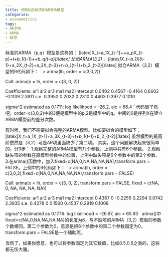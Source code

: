 ```yaml
---
title: 用R拟合缺项的ARIMA模型
categories:
- econometrics
tags:
- ARIMA
- ARMA
- 缺项
---
```


标准的ARMA（p,q）模型是这样的：
[latex]X_t=a_1X_{t-1}+\ldots+a_pX_{t-p}+\epsilon_t+b_1\epsilon_{t-1}+\ldots+b_q\epsilon_{t-q}[/latex]
比如ARMA(3,2)：
[latex]X_t=a_1X_{t-1}+a_2X_{t-2}+a_3X_{t-3}+\epsilon_t+b_1\epsilon_{t-1}+b_2\epsilon_{t-2}[/latex]
拟合ARMA（3,2）模型的R代码如下：
`
> arima(lh, order = c(3,0,2))

Call:
arima(x = lh, order = c(3, 0, 2))

Coefficients:
         ar1     ar2      ar3     ma1      ma2  intercept
      0.0402  0.4567  -0.4164  0.6602  -0.1109     2.3911
s.e.  0.3952  0.2032   0.2310  0.4403   0.3977     0.1010

sigma^2 estimated as 0.1711:  log likelihood = -26.2,  aic = 66.4
`
代码很了然吧，order=c(3,0,2)中的3便是模型中的p,2是模型中的q。中间的0是序列X在建立ARMA模型前的差分次数。

有时候，我们不需要拟合完整的ARMA模型。比如要拟合的模型如下：
[latex]X_t=a_1X_{t-1}+a_3X_{t-3}+\epsilon_t+b_1\epsilon_{t-1}+b_2\epsilon_{t-2}[/latex]
虽然模型的最高阶依然是（3,2）可是AR项里面缺少了第二项。
其实，这个问题解决起来很简单的。分3步：
1.观察完整的ARMA模型有几个参数，上例中共有6个参数。
2.观察缺失项的参数在原模型参数中的位置，上例中缺失项是6个参数中的第2个参数。
3.在arima()函数中，加入fixed=c(NA,0,NA,NA,NA,NA),transform.pars = FALSE。上例中的R代码如下：
`
> arima(lh, order = c(3,0,2),fixed=c(NA,0,NA,NA,NA,NA),transform.pars = FALSE)

Call:
arima(x = lh, order = c(3, 0, 2), transform.pars = FALSE, fixed = c(NA, 0, NA, 
    NA, NA, NA))

Coefficients:
         ar1  ar2      ar3     ma1     ma2  intercept
      0.4367    0  -0.2255  0.2294  0.0742     2.3935
s.e.  0.4278    0   0.1560  0.4537  0.2919     0.1008

sigma^2 estimated as 0.1776:  log likelihood = -26.97,  aic = 65.93
`
arima()中fixed=c(NA,0,NA,NA,NA,NA)的长度为6，与不缺项的ARMA（3,2）模型的参数个数相同。第二个参数为0，意思是把6个参数中的第二个参数固定为0。transform.pars = FALSE是一个辅助项。

当然了，如果你愿意，也可以将参数固定为其它数值，比如0.5,0.6之类的，这些都无伤大雅。
